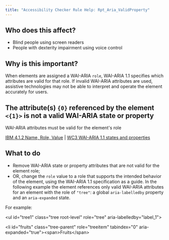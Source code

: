 ```yaml
---
title: "Accessibility Checker Rule Help: Rpt_Aria_ValidProperty"
---
```


<div className="toolHelp">
<Row>
<Column colLg={5} colMd={3} colSm={4} className="toolLeft">

## Who does this affect?

* Blind people using screen readers
* People with dexterity impairment using voice control

## Why is this important?

When elements are assigned a WAI-ARIA `role`, WAI-ARIA 1.1 specifies which attributes are valid for that role. If invalid WAI-ARIA attributes are used, assistive technologies may not be able to interpret and operate the element accurately for users.

</Column>
<Column colLg={11} colMd={5} colSm={4} className="toolMain">

<div id="locLevel"></div>

## The attribute(s) `{0}` referenced by the element `<{1}>` is not a valid WAI-ARIA state or property
WAI-ARIA attributes must be valid for the element's role

[IBM 4.1.2 Name, Role, Value](https://www.ibm.com/able/guidelines/ci162/name_role_value.html) | [WC3 WAI-ARIA 1.1 states and properties](https://www.w3.org/WAI/PF/aria-1.1/states_and_properties)

<div id="locSnippet"></div>

## What to do

* Remove WAI-ARIA state or property attributes that are not valid for the element role;
* OR, change the `role` value to a role that supports the intended behavior of the element, using the WAI-ARIA 1.1 specification as a guide.
In the following example the element references only valid WAI-ARIA attributes for an element with the role of `"tree"`: a global `aria-labelledby` property and an `aria-expanded` state.

For example:

<CodeSnippet type="multi" light={true}>&lt;ul id="tree1" class="tree root-level" role="tree" aria-labelledby="label_1"&gt;

&lt;li id="fruits" class="tree-parent" role="treeitem" tabindex="0" aria-expanded="true"&gt;&lt;span&gt;Fruits&lt;/span&gt;</CodeSnippet>

</Column>
</Row>
</div>

